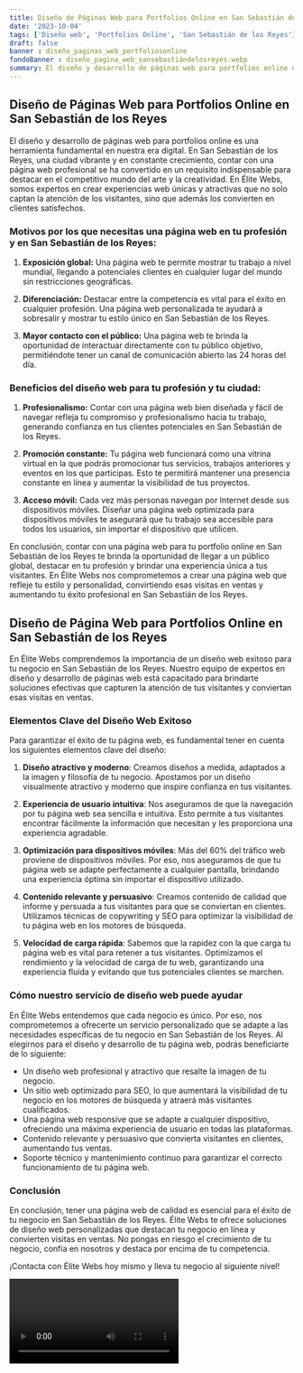 ```yaml
---
title: Diseño de Páginas Web para Portfolios Online en San Sebastián de los Reyes
date: '2023-10-04'
tags: ['Diseño web', 'Portfolios Online', 'San Sebastián de los Reyes']
draft: false
banner : diseño_paginas_web_portfoliosonline
fondoBanner : diseño_pagina_web_sansebastiándelosreyes.webp
summary: El diseño y desarrollo de páginas web para portfolios online es una herramienta fundamental en nuestra era digital. En San Sebastián de los Reyes, una ciudad vibrante y en constante crecimiento, contar con una página web profesional se ha convertido en un requisito indispensable para destacar en el competitivo mundo del arte y la creatividad. En Élite Webs, somos expertos en crear experiencias web únicas y atractivas que no solo captan la atención de los visitantes, sino que además los convierten en clientes satisfechos.
---
```


## Diseño de Páginas Web para Portfolios Online en San Sebastián de los Reyes

El diseño y desarrollo de páginas web para portfolios online es una herramienta fundamental en nuestra era digital. En San Sebastián de los Reyes, una ciudad vibrante y en constante crecimiento, contar con una página web profesional se ha convertido en un requisito indispensable para destacar en el competitivo mundo del arte y la creatividad. En Élite Webs, somos expertos en crear experiencias web únicas y atractivas que no solo captan la atención de los visitantes, sino que además los convierten en clientes satisfechos.

### Motivos por los que necesitas una página web en tu profesión y en San Sebastián de los Reyes:

1. **Exposición global:** Una página web te permite mostrar tu trabajo a nivel mundial, llegando a potenciales clientes en cualquier lugar del mundo sin restricciones geográficas.

2. **Diferenciación:** Destacar entre la competencia es vital para el éxito en cualquier profesión. Una página web personalizada te ayudará a sobresalir y mostrar tu estilo único en San Sebastián de los Reyes.

3. **Mayor contacto con el público:** Una página web te brinda la oportunidad de interactuar directamente con tu público objetivo, permitiéndote tener un canal de comunicación abierto las 24 horas del día.

### Beneficios del diseño web para tu profesión y tu ciudad:

1. **Profesionalismo:** Contar con una página web bien diseñada y fácil de navegar refleja tu compromiso y profesionalismo hacia tu trabajo, generando confianza en tus clientes potenciales en San Sebastián de los Reyes.

2. **Promoción constante:** Tu página web funcionará como una vitrina virtual en la que podrás promocionar tus servicios, trabajos anteriores y eventos en los que participas. Esto te permitirá mantener una presencia constante en línea y aumentar la visibilidad de tus proyectos.

3. **Acceso móvil:** Cada vez más personas navegan por Internet desde sus dispositivos móviles. Diseñar una página web optimizada para dispositivos móviles te asegurará que tu trabajo sea accesible para todos los usuarios, sin importar el dispositivo que utilicen.

En conclusión, contar con una página web para tu portfolio online en San Sebastián de los Reyes te brinda la oportunidad de llegar a un público global, destacar en tu profesión y brindar una experiencia única a tus visitantes. En Élite Webs nos comprometemos a crear una página web que refleje tu estilo y personalidad, convirtiendo esas visitas en ventas y aumentando tu éxito profesional en San Sebastián de los Reyes.

<GifSeo />

<Cta />

## Diseño de Página Web para Portfolios Online en San Sebastián de los Reyes

En Élite Webs comprendemos la importancia de un diseño web exitoso para tu negocio en San Sebastián de los Reyes. Nuestro equipo de expertos en diseño y desarrollo de páginas web está capacitado para brindarte soluciones efectivas que capturen la atención de tus visitantes y conviertan esas visitas en ventas.

### Elementos Clave del Diseño Web Exitoso
Para garantizar el éxito de tu página web, es fundamental tener en cuenta los siguientes elementos clave del diseño:

1. **Diseño atractivo y moderno**: Creamos diseños a medida, adaptados a la imagen y filosofía de tu negocio. Apostamos por un diseño visualmente atractivo y moderno que inspire confianza en tus visitantes.

2. **Experiencia de usuario intuitiva**: Nos aseguramos de que la navegación por tu página web sea sencilla e intuitiva. Esto permite a tus visitantes encontrar fácilmente la información que necesitan y les proporciona una experiencia agradable.

3. **Optimización para dispositivos móviles**: Más del 60% del tráfico web proviene de dispositivos móviles. Por eso, nos aseguramos de que tu página web se adapte perfectamente a cualquier pantalla, brindando una experiencia óptima sin importar el dispositivo utilizado.

4. **Contenido relevante y persuasivo**: Creamos contenido de calidad que informe y persuada a tus visitantes para que se conviertan en clientes. Utilizamos técnicas de copywriting y SEO para optimizar la visibilidad de tu página web en los motores de búsqueda.

5. **Velocidad de carga rápida**: Sabemos que la rapidez con la que carga tu página web es vital para retener a tus visitantes. Optimizamos el rendimiento y la velocidad de carga de tu web, garantizando una experiencia fluida y evitando que tus potenciales clientes se marchen.

### Cómo nuestro servicio de diseño web puede ayudar
En Élite Webs entendemos que cada negocio es único. Por eso, nos comprometemos a ofrecerte un servicio personalizado que se adapte a las necesidades específicas de tu negocio en San Sebastián de los Reyes. Al elegirnos para el diseño y desarrollo de tu página web, podrás beneficiarte de lo siguiente:

- Un diseño web profesional y atractivo que resalte la imagen de tu negocio.
- Un sitio web optimizado para SEO, lo que aumentará la visibilidad de tu negocio en los motores de búsqueda y atraerá más visitantes cualificados.
- Una página web responsive que se adapte a cualquier dispositivo, ofreciendo una máxima experiencia de usuario en todas las plataformas.
- Contenido relevante y persuasivo que convierta visitantes en clientes, aumentando tus ventas.
- Soporte técnico y mantenimiento continuo para garantizar el correcto funcionamiento de tu página web.

### Conclusión
En conclusión, tener una página web de calidad es esencial para el éxito de tu negocio en San Sebastián de los Reyes. Élite Webs te ofrece soluciones de diseño web personalizadas que destacan tu negocio en línea y convierten visitas en ventas. No pongas en riesgo el crecimiento de tu negocio, confía en nosotros y destaca por encima de tu competencia.

¡Contacta con Élite Webs hoy mismo y lleva tu negocio al siguiente nivel!

<Video />

<CtaBot job='Portfolios Online' city='San Sebastián de los Reyes'/>

<Gmaps query='San Sebastián de los Reyes+españa+maps' />